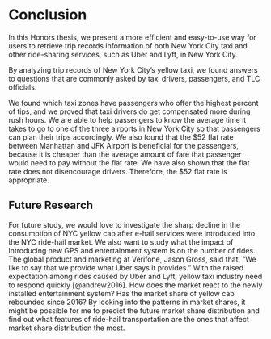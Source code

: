 # Conclusion {#chapter6}
In this Honors thesis, we present a more efficient and easy-to-use way for users to retrieve trip records information of both New York City taxi and other ride-sharing services, such as Uber and Lyft, in New York City. 

By analyzing trip records of New York City’s yellow taxi, we found answers to questions that are commonly asked by taxi drivers, passengers, and TLC officials.

We found which taxi zones have passengers who offer the highest percent of tips, and we proved that taxi drivers do get compensated more during rush hours. We are able to help passengers to know the average time it takes to go to one of the three airports in New York City so that passengers can plan their trips accordingly. We also found that the \$52 flat rate between Manhattan and JFK Airport is beneficial for the passengers, because it is cheaper than the average amount of fare that passenger would need to pay without the flat rate. We have also shown that the flat rate does not disencourage drivers. Therefore, the \$52 flat rate is appropriate.

## Future Research
For future study, we would love to investigate the sharp decline in the consumption of NYC yellow cab after e-hail services were introduced into the NYC ride-hail market. We also want to study what the impact of introducing new GPS and entertainment system is on the number of rides. The global product and marketing at Verifone, Jason Gross, said that, “We like to say that we provide what Uber says it provides.” With the raised expectation among rides caused by Uber and Lyft, yellow taxi industry need to respond quickly [@andrew2016]. How does the market react to the newly installed entertainment system? Has the market share of yellow cab rebounded since 2016? By looking into the patterns in market shares, it might be possible for me to predict the future market share distribution and find out what features of ride-hail transportation are the ones that affect market share distribution the most. 


